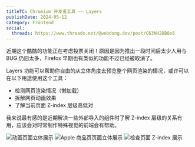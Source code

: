 ```yaml
---
titleTC: Chromium 开发者工具 —— Layers
publishDate: 2024-05-12
category: Frontend
social:
  threads: https://www.threads.net/@webdong.dev/post/C63NH2DB8s6
---
```


近期这个酷酷的功能正在考虑投票关闭！原因是因为推出一段时间后太少人用与 BUG 仍旧太多，Firefox 早期也有类似的功能不过已经被取消了。

Layers 功能可以帮助你自由的从立体角度去预览整个网页渲染的情况，或许可以在以下用途使用这个工具：

- 检测网页渲染情况（懒加载）
- 拆解网页动画效果
- 了解当前页面 Z-index 层级高低对

我来说最有感的是近期解决一些外部导入的组件时了解 Z-index 层级的关系有用，应该会对时常制作特殊视觉的前端会有帮助。

![动画页面立体展示](./example-2.webp)
![Apple 商品页页面立体展示](./example-1.webp)
![检查页面 Z-index 展示](./example-3.webp)
